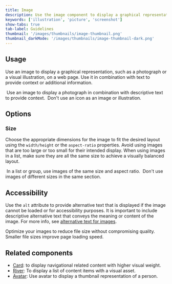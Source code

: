 ```yaml
---
title: Image
description: Use the image component to display a graphical representation.
keywords: ['illustration', 'picture', 'screenshot']
show-tabs: true
tab-label: Guidelines
thumbnail: '/images/thumbnails/image-thumbnail.png'
thumbnail_darkMode: '/images/thumbnails/image-thumbnail-dark.png'
---
```


## Usage

Use an image to display a graphical representation, such as a photograph or a visual illustration, on a web page. Use it in combination with text to provide context or additional information.

<DoDontContainer>
  <Do>
    <img src="https://github.com/primer/brand/assets/912236/3ffc80cb-4d7d-4ef4-b66f-10e902d8f17c" alt="" />
    <Caption>Use an image to display a photograph in combination with descriptive text to provide context.</Caption>
  </Do>
  <Dont>
    <img src="https://github.com/primer/brand/assets/912236/6f29d849-9379-4327-a4aa-e1233e19861b" alt="" />
    <Caption>Don't use an icon as an image or illustration.</Caption>
  </Dont>
</DoDontContainer>

## Options

### Size

Choose the appropriate dimensions for the image to fit the desired layout using the `width/height` or the `aspect-ratio` properties. Avoid using images that are too large or too small for their intended display. When using images in a list, make sure they are all the same size to achieve a visually balanced layout.

<DoDontContainer stacked>
  <Do>
    <img src="https://github.com/primer/brand/assets/912236/7e9cf19c-1545-4b47-9ac8-0442050eb509" alt="" />
    <Caption>In a list or group, use images of the same size and aspect ratio.</Caption>
  </Do>
  <Dont>
    <img src="https://github.com/primer/brand/assets/912236/6efc49d3-f982-4f9f-9951-413a05f329cc" alt="" />
    <Caption>Don't use images of different sizes in the same section.</Caption>
  </Dont>
</DoDontContainer>

## Accessibility

Use the `alt` attribute to provide alternative text that is displayed if the image cannot be loaded or for accessibility purposes. It is important to include descriptive alternative text that conveys the meaning or content of the image. For more info, see [alternative text for images](https://primer.style/design/guides/accessibility/alternative-text-for-images).

Optimize your images to reduce file size without compromising quality. Smaller file sizes improve page loading speed.

## Related components

- [Card](/components/Card): to display navigational related content with higher visual weight.
- [River](/components/River): To display a list of content items with a visual asset.
- [Avatar](/components/Avatar): Use avatar to display a thumbnail representation of a person.
